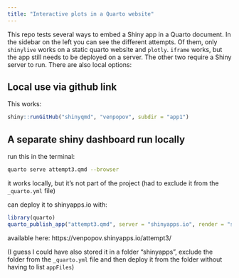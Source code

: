 ```yaml
---
title: "Interactive plots in a Quarto website"
---
```


This repo tests several ways to embed a Shiny app in a Quarto document. In the sidebar on the left you can see the different attempts. Of them, only `shinylive` works on a static quarto website and `plotly`. `iframe` works, but the app still needs to be deployed on a server. The other two require a Shiny server to run. There are also local options:

## Local use via github link

This works:

```r
shiny::runGitHub("shinyqmd", "venpopov", subdir = "app1")
```

## A separate shiny dashboard run locally

run this in the terminal:

```bash
quarto serve attempt3.qmd --browser
```

it works locally, but it's not part of the project (had to exclude it from the `_quarto.yml` file)

can deploy it to shinyapps.io with:

```r
library(quarto)
quarto_publish_app("attempt3.qmd", server = "shinyapps.io", render = "server", appFiles = c("attempt3.qmd", "attempt3.html", list.files("attempt3_files", recursive = TRUE, full.names = TRUE)))
```

available here: https://venpopov.shinyapps.io/attempt3/

(I guess I could have also stored it in a folder "shinyapps", exclude the folder from the `_quarto.yml` file and then deploy it from the folder without having to list `appFiles`)

